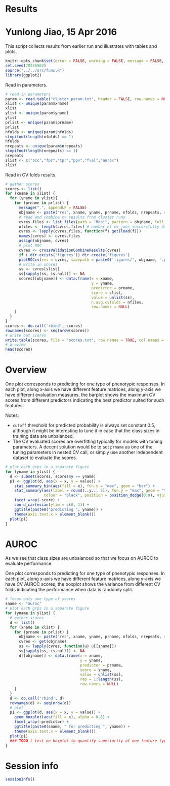 # Results
# Yunlong Jiao, 15 Apr 2016

This script collects results from earlier run and illustrates with tables and plots.

```r
knitr::opts_chunk$set(error = FALSE, warning = FALSE, message = FALSE, fig.width = 12, fig.height = 8, dev = c("pdf"), fig.keep = "high", fig.path = "result_figure/", cache.path = "result_cache/")
set.seed(70236562)
source("../../src/func.R")
library(ggplot2)
```

Read in parameters.

```r
# read in parameters
param <- read.table("cluster_param.txt", header = FALSE, row.names = NULL, col.names = c("idx", "xname", "yname", "prname", "rep", "nfolds", "nrepeats"))
xlist <- unique(param$xname)
xlist
ylist <- unique(param$yname)
ylist
prlist <- unique(param$prname)
prlist
nfolds <- unique(param$nfolds)
stopifnot(length(nfolds) == 1)
nfolds
nrepeats <- unique(param$nrepeats)
stopifnot(length(nrepeats) == 1)
nrepeats
slist <- c("acc","fpr","tpr","ppv","fval","auroc")
slist
```

Read in CV folds results.

```r
# gather scores
scores <- list()
for (xname in xlist) {
  for (yname in ylist){
    for (prname in prlist) {
      message(".", appendLF = FALSE)
      objname <- paste('res', xname, yname, prname, nfolds, nrepeats, sep = '_')
      # read and combine cv results from cluster runs
      cvres.files <- list.files(path = "Robj", pattern = objname, full.names = TRUE)
      nfiles <- length(cvres.files) # number of cv jobs successfully done
      cvres <- lapply(cvres.files, function(f) get(load(f)))
      names(cvres) <- cvres.files
      assign(objname, cvres)
      # plot ROC
      cvres <- crossValidationCombineResults(cvres)
      if (!dir.exists('figures')) dir.create('figures')
      plotROCcv(res = cvres, savepath = paste0('figures/', objname, '.pdf'))
      # write in scores
      ss <- cvres[slist]
      ss[sapply(ss, is.null)] <- NA
      scores[[objname]] <- data.frame(x = xname, 
                                      y = yname, 
                                      predictor = prname, 
                                      score = slist, 
                                      value = unlist(ss), 
                                      n.avg.cvfolds = nfiles,
                                      row.names = NULL)
    }
  }
}
scores <- do.call('rbind', scores)
rownames(scores) <- seq(nrow(scores))
# write out scores
write.table(scores, file = "scores.txt", row.names = TRUE, col.names = TRUE, sep = '\t')
# preview
head(scores)
```

# Overview

One plot corresponds to predicting for one type of phenotypic responses. In each plot, along x-axis we have different feature matrices, along y-axis we have different evaluation measures, the barplot shows the maximum CV scores from different predictors indicating the best predictor suited for such features.

Notes:

- `cutoff` threshold for predicted probability is always set constant 0.5, although it might be interesting to tune it in case that the class sizes in training data are unbalanced.
- The CV evaluated scores are overfitting typically for models with tuning parameters. A decent solution would be to set `prname` as one of the tuning parameters in nested CV call, or simply use another independent dataset to evaluate the scores.

```r
# plot each grps in a separate figure
for (yname in ylist) {
  d <- subset(scores, scores$y == yname)
  p1 <- ggplot(d, aes(x = x, y = value)) + 
    stat_summary_bin(aes(fill = x), fun.y = "max", geom = "bar") + 
    stat_summary(aes(label = round(..y.., 3)), fun.y = "max", geom = "text", size = 4,
                 colour = "black", position = position_dodge(0.9), vjust = -0.3) + 
    facet_wrap(~score) + 
    coord_cartesian(ylim = c(0, 1)) + 
    ggtitle(paste0("predicting ", yname)) + 
    theme(axis.text.x = element_blank())
  plot(p1)
}
```

# AUROC

As we see that class sizes are unbalanced so that we focus on AUROC to evaluate performance.

One plot corresponds to predicting for one type of phenotypic responses. In each plot, along x-axis we have different feature matrices, along y-axis we have CV AUROC scores, the boxplot shows the variance from different CV folds indicating the performance when data is randomly split.

```r
# focus only one type of scores
sname <- "auroc"
# plot each grps in a separate figure
for (yname in ylist) {
  # gather scores
  d <- list()
  for (xname in xlist) {
    for (prname in prlist) {
      objname <- paste('res', xname, yname, prname, nfolds, nrepeats, sep = '_')
      cvres <- get(objname)
      ss <- lapply(cvres, function(u) u[[sname]])
      ss[sapply(ss, is.null)] <- NA
      d[[objname]] <- data.frame(x = xname, 
                                 y = yname, 
                                 predictor = prname, 
                                 score = sname, 
                                 value = unlist(ss), 
                                 rep = 1:length(ss), 
                                 row.names = NULL)
    }
  }
  d <- do.call('rbind', d)
  rownames(d) <- seq(nrow(d))
  # plot
  p1 <- ggplot(d, aes(x = x, y = value)) + 
    geom_boxplot(aes(fill = x), alpha = 0.8) + 
    facet_wrap(~predictor) + 
    ggtitle(paste0(sname, " for predicting ", yname)) + 
    theme(axis.text.x = element_blank())
  plot(p1)
  ### TODO t-test on boxplot to quantify superiority of one feature type over another?
}
```

# Session info

```r
sessionInfo()
```
